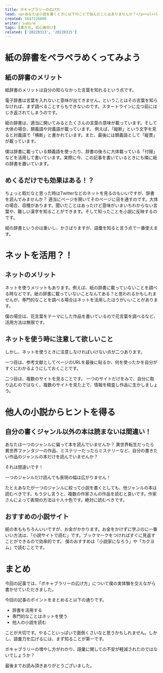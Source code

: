 ```yaml
---
title: ボキャブラリーの広げ方
lead: <p>あなたは小説を書くときに以下のことで悩んだことはありませんか？</p><ul><li>表現がわからない</li><li>さっきもこの言葉使ったな</li></ul><p>僕も小説を書いている中で悩むことがあります。今回の記事ではボキャブラリーの増やし方を紹介します。ボキャブラリーの数が増えると文章がくどくなくなったり、作品の質を上げることができます。<br />表現の仕方などのご参考になれば幸いです。</p>
created: 1647226800
writer: sumire
tags: [書き方, 初心者向け]
related: ['20220313', '20220315']
---
```


# 紙の辞書をペラペラめくってみよう

## 紙の辞書のメリット

紙辞書のメリットは自分の知らなかった言葉を知れるという点です。

電子辞書は言葉を入れないと意味が出てきません。ということはその言葉を知らなければ、まず調べることすらもできないのです。スタートラインに立つ前にはじき返されてしまうのです。

紙の辞書は、適当に開いてみるとたくさんの言葉の意味が載っています。そして大体の場合、類義語や対義語が載っています。
例えば、「縦断」という文字を見ると対義語で「横断」と書かれています。また、最後には類義語として「縦貫」が載っています。

<amp-img src="20220314-1.jpg" alt="辞書" width="700px" height="526px" layout="responsive" />

僕は辞書に載っている類義語を使ったり、辞書の後ろに大体載っている「付録」などを活用して書いています。実際に今、この記事を書いているときにも隣に紙の辞書を置いています。

## めくるだけでも効果はある！？

ちょっと暇だなと思った時はTwitterなどのネットを見るのもいいですが、辞書を読んでみませんか？
適当にページを開いてそのページに目を通すのです。大体の場合、収穫があります。聞いたことはあったけど意味がいまいちわからない言葉や、難しい漢字を知ることができます。そして知ったことを小説に反映するのです。

紙の辞書というのは重いし、かさばりますが、語彙を知ると言う点で一番使えます。

# ネットを活用？！

## ネットのメリット

ネットを使うメリットもあります。例えば、紙の辞書に載っていないことを調べる時などです。紙の辞書に載っていないことなんてある？と思われるかもしれませんが、専門的なことを調べる場合はネットを活用したほうがいいことがあります。

僕の場合は、花言葉をテーマにした作品を書いているので花言葉を調べるなど、活用方法は無限です。

## ネットを使う時に注意して欲しいこと

しかし、ネットを使うときに注意しなければいけない点が二つあります。

一つ目は、参考文献としてページのURLを最後に貼るか、何を使ったかを自分がすぐにわかるようにしておくことです。

二つ目は、複数のサイトを見ることです。
一つのサイトだけをみて、自分に取り込むのではなく、複数のサイトを見た上で、情報を精査し作品に生かしましょう。

# 他人の小説からヒントを得る

## 自分の書くジャンル以外の本は読まないは間違い！

あなたは一つのジャンルに偏って本を読んでいませんか？
異世界転生だったら異世界ファンタジーの作品、ミステリーだったらミステリーなど、自分の書きたい作品のジャンルの本だけを読んでいませんか？

それは間違いです！

一つのジャンルだけ読んでも表現の幅は広がりません！

たとえあなたが一つのジャンルに絞って小説を書くとしても、他ジャンルの本は読むべきです。もう少し言うと、複数の作家さんの作品を読むと良いです。作家さんによって表現の方法は十人十色です。絶対に読むべきです。

## おすすめの小説サイト

紙の本ももちろんいいですが、お金がかかります。お金をかけずに学ぶのに一番いい方法は、「小説サイトで読む」です。ブックマークをつければすぐに見返すことができるので効率的です。
僕のおすすめは「小説家になろう」や「カクヨム」で読むことです。

# まとめ

今回の記事では、「ボキャブラリーの広げ方」について僕の実体験を交えながら書かせていただきました。

今回の記事のポイントをまとめると以下の通りです。

- 辞書を活用する
- 専門的なことはネットを使う
- 他人の小説を読む

ことが大切です。やることいっぱいで面倒くさいなと思うかもしれません。しかし、語彙力を広げるには、まず知ることが第一です。

ボキャブラリーの増やし方がわかり、語彙に関しての不安が軽減されたのではないでしょうか？

最後までお読み頂きありがとうございました。